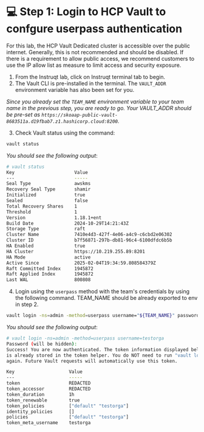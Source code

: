# 💻 Step 1: Login to HCP Vault to confgure userpass authentication

For this lab, the HCP Vault Dedicated cluster is accessible over the public internet. Generally, this is not recommended and should be disabled. If there is a requirement to allow public access, we recommend customers to use the IP allow list as measure to limit access and security exposure.


1. From the Instruqt lab, click on Instruqt terminal tab to begin.
2. The Vault CLI is pre-installed in the terminal. The `VAULT_ADDR` environment variable has also been set for you. 

_Since you already set the `TEAM_NAME` environment variable to your team name in the previous step, you are ready
to go. Your VAULT_ADDR should be pre-set as 
```https://skoaap-public-vault-8683511a.d19fbab7.z1.hashicorp.cloud:8200```._

3. Check Vault status using the command:

```bash
vault status
```

_You should see the following output_:

```bash
# vault status
Key                      Value
---                      -----
Seal Type                awskms
Recovery Seal Type       shamir
Initialized              true
Sealed                   false
Total Recovery Shares    1
Threshold                1
Version                  1.18.1+ent
Build Date               2024-10-29T14:21:43Z
Storage Type             raft
Cluster Name             7410e4d3-427f-4e06-a4c9-c6cbd2e06302
Cluster ID               b7f56871-297b-db81-96c4-6100dfdc6b5b
HA Enabled               true
HA Cluster               https://10.219.255.89:8201
HA Mode                  active
Active Since             2025-02-04T19:34:59.808584379Z
Raft Committed Index     1945872
Raft Applied Index       1945872
Last WAL                 800808
```

4. Login using the `userpass` method with the team's credentials by using the following command. TEAM_NAME should be already exported to env in step 2.

```bash
vault login -ns=admin -method=userpass username="${TEAM_NAME}" password='{{ ansible_pass }}'
```

_You should see the following output_:

```bash
# vault login -ns=admin -method=userpass username=testorga
Password (will be hidden): 
Success! You are now authenticated. The token information displayed below
is already stored in the token helper. You do NOT need to run "vault login"
again. Future Vault requests will automatically use this token.

Key                    Value
---                    -----
token                  REDACTED
token_accessor         REDACTED
token_duration         1h
token_renewable        true
token_policies         ["default" "testorga"]
identity_policies      []
policies               ["default" "testorga"]
token_meta_username    testorga
```